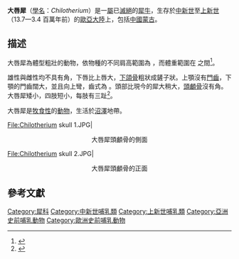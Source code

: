 {{Automatic taxobox
| name = 大唇犀
| image =Chilotherium.jpg
| image_width = 250px
| status = fossil
| fossil_range = 晚[[中新世|中新世]] - [[上新世|上新世]] {{Fossil range|13.7|3.4}}
| taxon = Chilotherium
| authority = Ringström, 1924
| subdivision_ranks = [[種|種]]
| subdivision =
* 安氏大唇犀 ''C. anderssoni'' <small>Ringström, 1924</small>
* 原始大唇犀 ''C. primigenius''
* 維氏大唇犀 ''C. wimani'' <small>Ringström, 1924</small>
* 雲南大唇犀 ''C. yunnanensis'' <small>Tang et al., 1974</small>
}}

'''大唇犀'''（[[學名|學名]]：''Chilotherium''）是一[[屬|屬]]已[[滅絕|滅絕]]的[[犀牛|犀牛]]，生存於[[中新世|中新世]]至[[上新世|上新世]]（13.7—3.4 百萬年前）的[[歐亞大陸|歐亞大陸]]上，包括[[中國|中國]][[蒙古|蒙古]]。

==描述==
大唇犀為體型粗壯的動物，依物種的不同肩高範圍為 {{convert|1.5|to|1.8|m|ft}}，而體重範圍在 {{convert|1|to|2.5|t|lb}} 之間<ref>{{Cite journal| last = Cerdeño | first = Esperanza| title = Diversity and evolutionary trends of the family Rhinocerotidae (Perissodactyla)| year = 1998 | journal = Palaeo | volume = 141 | issue = 1–2 | pages = 13–34| doi = 10.1016/S0031-0182(98)00003-0 | ref = harv}}</ref>。

雄性與雌性均不具有角，下唇比上唇大，[[下頜骨|下頜骨]]粗狀成鏟子狀。上顎沒有[[門齒|門齒]]，下顎的門齒闊大，並且向上彎，齒式為 {{DentalFormula|upper=0.0.3.3|lower=1(2).0.3.3}}。頭部比現今的犀大稍大，[[頭顱骨|頭顱骨]]沒有角。大唇犀矮小，四肢短小，每肢有三趾<ref>{{Cite journal| last1 = Geraads | first1 = Denis| last2 = Spassov | first2 = Nikolai| title = Rhinocerotidae (Mammalia) from the Late Miocene of Bulgaria| year = 2009 | journal = Palaeontographica A | volume = 287 | pages = 99–122| url = http://www.evolhum.cnrs.fr/geraads/pdf/geraads228.pdf | accessdate = May 2013| ref = harv}}</ref>。

大唇犀是[[放牧|牧食性]]的[[動物|動物]]，生活於[[沼澤|沼澤]]地帶。

<gallery>
File:Chilotherium skull 1.JPG|<center>大唇犀頭顱骨的側面</center>
File:Chilotherium skull 2.JPG|<center>大唇犀頭顱骨的正面</center>
</gallery>

== 參考文獻 ==
{{reflist}}
{{犀總科|R.}}
{{Taxonbar|from=Q19389}}

[[Category:犀科|Category:犀科]]
[[Category:中新世哺乳類|Category:中新世哺乳類]]
[[Category:上新世哺乳類|Category:上新世哺乳類]]
[[Category:亞洲史前哺乳動物|Category:亞洲史前哺乳動物]]
[[Category:歐洲史前哺乳動物|Category:歐洲史前哺乳動物]]
